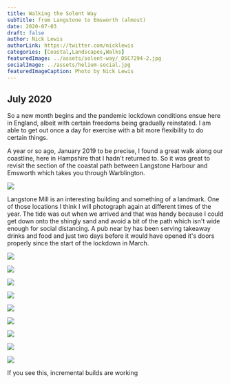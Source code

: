```yaml
---
title: Walking the Solent Way
subTitle: from Langstone to Emsworth (almost)
date: 2020-07-03
draft: false
author: Nick Lewis
authorLink: https://twitter.com/nicklewis
categories: [Coastal,Landscapes,Walks]
featuredImage: ../assets/solent-way/_DSC7294-2.jpg
socialImage: ../assets/helium-social.jpg
featuredImageCaption: Photo by Nick Lewis
---
```


## July 2020

So a new month begins and the pandemic lockdown conditions ensue here in England, albeit with certain freedoms being gradually reinstated. I am able to get out once a day for exercise with a bit more flexibility to do certain things. 

A year or so ago, January 2019 to be precise, I found a great walk along our coastline, here in Hampshire that I hadn't returned to. So it was great to revisit the section of the coastal path between Langstone Harbour and Emsworth which takes you through Warblington.

![](../assets/solent-way/_DSC7294-2.jpg)

Langstone Mill is an interesting building and something of a landmark. One of those locations I think I will photograph again at different times of the year. The tide was out when we arrived and that was handy because I could get down onto the shingly sand and avoid a bit of the path which isn't wide enough for social distancing. A pub near by has been serving takeaway drinks and food and just two days before it would have opened it's doors properly since the start of the lockdown in March.

![](../assets/solent-way/_DSC7298-2.jpg)

![](../assets/solent-way/_DSC7300-2.jpg)

![](../assets/solent-way/_DSC7314-2.jpg)

![](../assets/solent-way/_DSC7315-2.jpg)

![](../assets/solent-way/_DSC7319-2.jpg)

![](../assets/solent-way/_DSC7320-2.jpg)

![](../assets/solent-way/_DSC7323-2.jpg)

![](../assets/solent-way/_DSC7324-2.jpg)

![](../assets/solent-way/_DSC7327-2.jpg)

If you see this, incremental builds are working